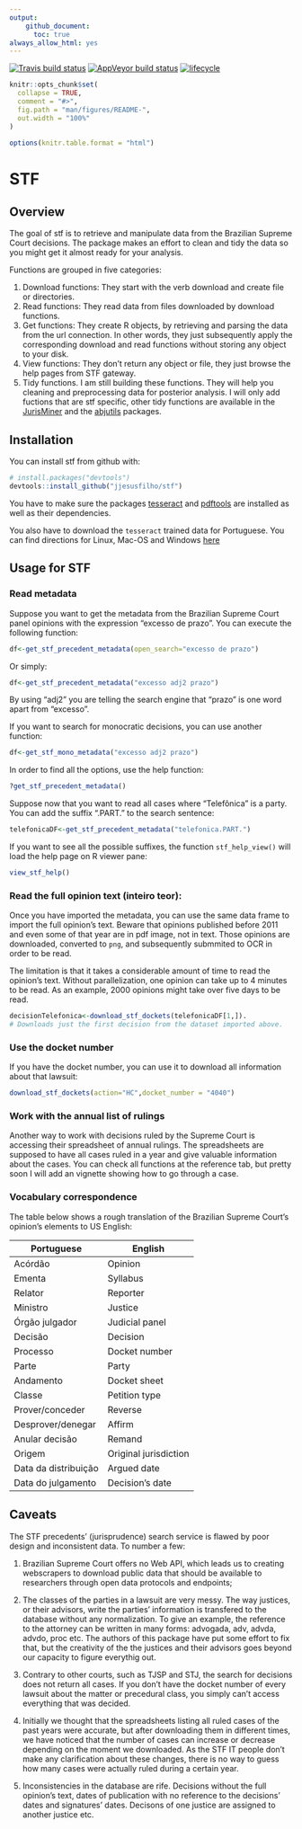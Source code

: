 ```yaml
---
output: 
    github_document:
      toc: true
always_allow_html: yes
---
```


[![Travis build status](https://travis-ci.org/jjesusfilho/stf.svg?branch=master)](https://travis-ci.org/jjesusfilho/stf)
[![AppVeyor build status](https://ci.appveyor.com/api/projects/status/github/jjesusfilho/stf?branch=master&svg=true)](https://ci.appveyor.com/project/jjesusfilho/stf)
[![lifecycle](https://img.shields.io/badge/lifecycle-maturing-blue.svg)](https://www.tidyverse.org/lifecycle/#maturing)

```r
knitr::opts_chunk$set(
  collapse = TRUE,
  comment = "#>",
  fig.path = "man/figures/README-",
  out.width = "100%"
)

options(knitr.table.format = "html") 
```

# STF
## Overview

The goal of stf is to retrieve and manipulate data from the Brazilian Supreme Court decisions. The package makes an effort to clean and tidy the data so you might get it almost ready for your analysis.

Functions are grouped in five categories:

1. Download functions: They start with the verb download and create file or directories.
2. Read functions: They read data from files downloaded by download functions.
3. Get functions: They create R objects, by retrieving and parsing the data from the url connection. In other words, they just subsequently apply the corresponding download and read functions without storing any object to your disk.
4. View functions: They don't return any object or file, they just browse the help pages from STF gateway.
5. Tidy functions. I am still building these functions. They will help you cleaning and preprocessing data for posterior analysis. I will only add fuctions that are stf specific, other tidy functions are available in the [JurisMiner](github.com/courtsbr/JurisMiner) and the  [abjutils](github.com/courtsbr/abjutils) packages.

## Installation

You can install stf from github with:

```r
# install.packages("devtools")
devtools::install_github("jjesusfilho/stf")
```

You have to make sure the packages [tesseract](https://github.com/ropensci/tesseract) and [pdftools](https://github.com/ropensci/pdftools) are installed as well as their dependencies.

You also have to download the `tesseract` trained data for Portuguese. You can find directions for Linux, Mac-OS and Windows  [here](https://github.com/tesseract-ocr/tesseract/wiki)

## Usage for STF


### Read metadata

Suppose you want to get the metadata from the Brazilian Supreme Court panel opinions with the expression "excesso de prazo". You can execute the following function:

```r
df<-get_stf_precedent_metadata(open_search="excesso de prazo")
```

Or simply:

```r
df<-get_stf_precedent_metadata("excesso adj2 prazo")
```

By using "adj2" you are telling the search engine that "prazo" is one word apart from "excesso".

If you want to search for monocratic decisions, you can use another function:

```r
df<-get_stf_mono_metadata("excesso adj2 prazo")
```

In order to find all the options, use the help function:

```r
?get_stf_precedent_metadata()
```

Suppose now that you want to read all cases where "Telefônica" is a party. You can add the suffix ".PART." to the search sentence:

```r
telefonicaDF<-get_stf_precedent_metadata("telefonica.PART.")
```

If you want to see all the possible suffixes, the function `stf_help_view()` will load the help page on R viewer pane:

```r
view_stf_help()
```

### Read the full opinion text (inteiro teor):

Once you have imported the metadata, you can use the same data frame to import the full opinion's text. Beware that opinions published before 2011 and even some of that year are in pdf image, not in text. Those opinions are downloaded, converted to `png`, and subsequently submmited to OCR in order to be read.

The limitation is that it takes a considerable amount of time to read the opinion's text. Without parallelization, one opinion can take up to 4 minutes to be read. As an example, 2000 opinions might take over five days to be read.

```r
decisionTelefonica<-download_stf_dockets(telefonicaDF[1,]). 
# Downloads just the first decision from the dataset imported above.
```


### Use the docket number

If you have the docket number, you can use it to download all information about that lawsuit:

```r
download_stf_dockets(action="HC",docket_number = "4040")
```

### Work with the annual list of rulings

Another way to work with decisions ruled by the Supreme Court is accessing their spreadsheet of annual rulings. The spreadsheets are supposed to have all cases ruled in a year and give valuable information about the cases. You can check all functions at the reference tab, but pretty soon I will add an vignette showing how to go through a case.

### Vocabulary correspondence

The table below shows a rough translation  of the Brazilian Supreme Court's opinion's elements to US English:

|Portuguese          |English              |
|--------------------|---------------------|
|Acórdão             |Opinion              |
|Ementa              |Syllabus             |
|Relator             |Reporter             |
|Ministro            |Justice              |
|Órgão julgador      |Judicial panel       |
|Decisão             |Decision             |
|Processo            |Docket number        |
|Parte               |Party                |
|Andamento           |Docket sheet         |
|Classe              |Petition type        |
|Prover/conceder     |Reverse              |
|Desprover/denegar   |Affirm               |
|Anular decisão      |Remand               |
|Origem              |Original jurisdiction|
|Data da distribuição|Argued date          |
|Data do julgamento  |Decision's date      |

## Caveats

The STF precedents' (jurisprudence) search service is flawed by poor design and inconsistent data. To number a few:

1. Brazilian Supreme Court offers no Web API, which leads us to creating webscrapers to download public data that should be available to researchers through open data protocols and endpoints;

2. The classes of the parties in a lawsuit are very messy. The way justices, or their advisors, write the parties' information is transfered to the database without any normalization. To give an example, the reference to the attorney  can be written in many forms: advogada, adv, advda, advdo, proc etc. The authors of this package have put some effort to fix that, but the creativity of the the justices and their advisors goes beyond our capacity to figure everythig out.

3. Contrary  to other courts, such as TJSP and STJ, the search for decisions does not return all cases. If you don't have the docket number of every lawsuit about the matter or precedural class, you simply can't access everything that was decided.

4. Initially we thought that the spreadsheets listing all ruled cases of the past years were accurate, but  after downloading them in different times, we have noticed that the number of cases can increase or decrease depending on the moment we downloaded. As the STF IT people don't make any clarification about these changes, there is no way to guess how many cases were actually ruled during a certain year.

5. Inconsistencies in the database are rife. Decisions without the full opinion's text, dates of publication with no reference to the decisions' dates and signatures' dates. Decisons of one justice are assigned to another justice etc.

